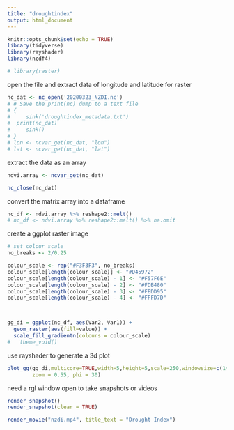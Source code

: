 ```yaml
---
title: "droughtindex"
output: html_document
---
```


```r
knitr::opts_chunk$set(echo = TRUE)
library(tidyverse)
library(rayshader)
library(ncdf4)

# library(raster)
```

open the file and extract data of longitude and latitude for raster
```r
nc_dat <- nc_open('20200323_NZDI.nc')
# # Save the print(nc) dump to a text file
# {
#     sink('droughtindex_metadata.txt')
#  print(nc_dat)
#     sink()
# }
# lon <- ncvar_get(nc_dat, "lon")
# lat <- ncvar_get(nc_dat, "lat")


```

extract the data as an array
```r
ndvi.array <- ncvar_get(nc_dat) 

nc_close(nc_dat) 


```


<!-- use raster and plot the rastered data -->
<!-- https://rpubs.com/boyerag/297592 -->

<!-- assuming the coordinate reference system is the standard well-known text format, WGS84 system -->
<!-- ```{r} -->
<!-- r <- raster(t(ndvi.array), xmn=min(lon), xmx=max(lon), ymn=min(lat), ymx=max(lat), crs=CRS("+proj=longlat +ellps=WGS84 +datum=WGS84 +no_defs+ towgs84=0,0,0")) -->
<!-- plot(r) -->
<!-- ``` -->






convert the matrix array into a dataframe

```r
nc_df <- ndvi.array %>% reshape2::melt()
# nc_df <- ndvi.array %>% reshape2::melt() %>% na.omit


```


create a ggplot raster image
```r
# set colour scale
no_breaks <- 2/0.25

colour_scale <- rep("#F3F3F3", no_breaks)
colour_scale[length(colour_scale)] <- "#D45972"
colour_scale[length(colour_scale) - 1] <- "#F57F6E"
colour_scale[length(colour_scale) - 2] <- "#FDB480"
colour_scale[length(colour_scale) - 3] <- "#FEDD95"
colour_scale[length(colour_scale) - 4] <- "#FFFD7D"



gg_di = ggplot(nc_df, aes(Var2, Var1)) +
  geom_raster(aes(fill=value)) +
  scale_fill_gradientn(colours = colour_scale)
#   theme_void()

```


use rayshader to generate a 3d plot
```r
plot_gg(gg_di,multicore=TRUE,width=5,height=5,scale=250,windowsize=c(1400,866),
        zoom = 0.55, phi = 30)
```

need a rgl window open to take snapshots or videos

```r
render_snapshot()
render_snapshot(clear = TRUE)
```




```r
render_movie("nzdi.mp4", title_text = "Drought Index")
```



